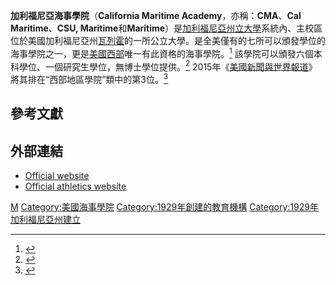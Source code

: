 {{Infobox University
|  name=California Maritime Academy
|  type=公立大學
|  image= [[Image:Calmaritime.png|Image:Calmaritime.png]]
|  motto= ''Laborare Pugnare Parati Sumus'' （拉丁語：To Work or Fight; We are Ready）
|  established=1929
|  endowment = $670萬（2014）<ref>{{cite web |url=http://www.nacubo.org/Documents/EndowmentFiles/2014_Endowment_Market_Values.pdf |title=U.S. and Canadian Institutions Listed by Fiscal Year (FY) 2014 Endowment Market Value and Change in Endowment Market Value from FY 2013 to FY 2014 |publisher=National Association of College and University Business Officers and Commonfund Institute |year=2015 |deadurl=yes |archiveurl=https://web.archive.org/web/20150129213112/http://www.nacubo.org/Documents/EndowmentFiles/2014_Endowment_Market_Values.pdf |archivedate=2015-01-29 |accessdate=2015-02-16 }}</ref>
|  president=Thomas Cropper
|  city=[[瓦列霍_(加利福尼亞州)|瓦列霍]]
|state          = [[加利福尼亞州|加利福尼亞州]]
|country        = [[美國|美國]]
|  students = 1,046（2013）<ref>{{cite web |author=Monica Malhotra |url=http://www.calstate.edu/as/stat_reports/2013-2014/fmaj02.htm |title=CSU Student Enrollment in Degree Programs Report - Fall 2013 |publisher=Calstate.edu |date= |accessdate=2014-08-18 |archive-date=2014-10-14 |archive-url=https://web.archive.org/web/20141014015919/http://www.calstate.edu/AS/stat_reports/2013-2014/fmaj02.htm |dead-url=no }}</ref>
|  undergrad= 1,045（2013）
|  grad= 29（2013年）
|  faculty= 
|  campus= {{convert|89|acre}}
|  former_names   = California Nautical School (1929–39)
|  athletics = [[國家大學校際體育協會|國家大學校際體育協會]] (NAIA) <br> [[加利福尼亞太平洋聯盟|加利福尼亞太平洋聯盟]] (CalPac)
|  mascot = Keelhaulers
|  affiliations = [[加利福尼亞州立大學|加利福尼亞州立大學]]
|  logo = [[Image:Cal_Maritime_banner.png|200px]]
|  website= [http://www.csum.edu csum.edu]
}}

'''加利福尼亞海事學院'''（'''California Maritime Academy'''，亦稱：'''CMA'''、'''Cal Maritime'''、'''CSU, Maritime'''和'''Maritime'''）是[[加利福尼亞州立大學|加利福尼亞州立大學]]系統內、主校區位於美國加利福尼亞州[[瓦列霍_(加利福尼亞州)|瓦列霍]]的一所公立大學。是全美僅有的七所可以頒發學位的海事學院之一，更是[[美國西部|美國西部]]唯一有此資格的海事學院。<ref>{{cite web|url=http://www.edumaritime.com/california-ca/cal-maritime-california-maritime-academy-at-vallejo-merchant-marine-transport-engineering-programs|title=CAL MARITIME - CALIFORNIA MARITIME ACADEMY  AT VALLEJO - MERCHANT MARINE, TRANSPORT & ENGINEERING PROGRAMS|publisher=|accessdate=December 26, 2014|archive-date=2013-10-21|archive-url=https://web.archive.org/web/20131021154335/http://www.edumaritime.com/california-ca/cal-maritime-california-maritime-academy-at-vallejo-merchant-marine-transport-engineering-programs|dead-url=no}}</ref> 該學院可以頒發六個本科學位、一個研究生學位，無博士學位提供。<ref>{{cite web |url=http://degrees.calstate.edu/csu_degree_search2?noCache=23:1358368425 |title=Search CSU Degrees |publisher=Degrees.calstate.edu |date= |accessdate=2014-08-18 |archive-url=https://web.archive.org/web/20131210220358/http://degrees.calstate.edu/csu_degree_search2?noCache=23:1358368425 |archive-date=2013-12-10 |dead-url=yes }}</ref> 2015年《[[美國新聞與世界報道|美國新聞與世界報道]]》將其排在“西部地區學院”類中的第3位。<ref>{{cite web|title=California Maritime Academy|url=http://colleges.usnews.rankingsandreviews.com/best-colleges/cal-maritime-1134|publisher=U.S. News and World Report|accessdate=2015-02-16|archive-date=2015-02-16|archive-url=https://web.archive.org/web/20150216200713/http://colleges.usnews.rankingsandreviews.com/best-colleges/cal-maritime-1134|dead-url=no}}</ref>

==參考文獻==
{{Reflist|30em}}

==外部連結==
*[http://www.csum.edu/ Official website]{{Wayback|url=http://www.csum.edu/ |date=20080611154057 }}
*[http://www.cmakeelhaulers.com/ Official athletics website]{{Wayback|url=http://www.cmakeelhaulers.com/ |date=20150217141216 }}

{{加利福尼亞州的學院和大學}}
{{coord|38|4|10|N|122|13|47|W|type:edu_region:US|display=title}}

[[Category:加利福尼亞州立大學|M]]
[[Category:美國海事學院|Category:美國海事學院]]
[[Category:1929年創建的教育機構|Category:1929年創建的教育機構]]
[[Category:1929年加利福尼亞州建立|Category:1929年加利福尼亞州建立]]